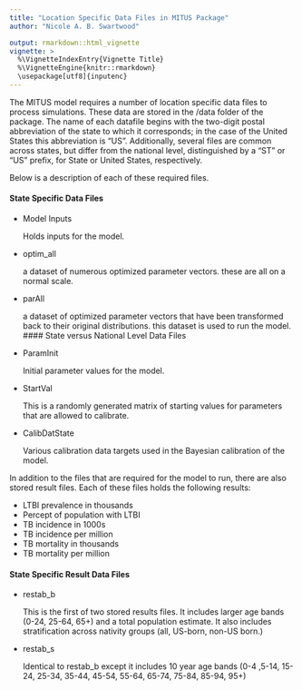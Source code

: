 ```yaml
---
title: "Location Specific Data Files in MITUS Package"
author: "Nicole A. B. Swartwood"

output: rmarkdown::html_vignette
vignette: >
  %\VignetteIndexEntry{Vignette Title}
  %\VignetteEngine{knitr::rmarkdown}
  \usepackage[utf8]{inputenc}
---
```

  
The MITUS model requires a number of location specific data files to process simulations. These data are stored in the /data folder of the package. The name of each datafile begins with the two-digit postal abbreviation of the state to which it corresponds; in the case of the United States this abbreviation is "US". Additionally, several files are common across states, but differ from the national level, distinguished by a "ST" or "US" prefix, for State or United States, respectively. 

Below is a description of each of these required files.

#### State Specific Data Files 

* Model Inputs 

    Holds inputs for the model. 

* optim_all

    a dataset of numerous optimized parameter vectors. these are all on a normal scale.
    
* parAll 

    a dataset of optimized parameter vectors that have been transformed back to their original distributions. 
    this dataset is used to run the model. 
#### State versus National Level Data Files 

* ParamInit

    Initial parameter values for the model.
* StartVal

    This is a randomly generated matrix of starting values for parameters that are allowed to calibrate. 
* CalibDatState
    
    Various calibration data targets used in the Bayesian calibration of the model. 

In addition to the files that are required for the model to run, there are also stored result files. Each of these files holds the following results: 

* LTBI prevalence in thousands 
* Percept of population with LTBI
* TB incidence in 1000s 
* TB incidence per million
* TB mortality in thousands 
* TB mortality per million 

#### State Specific Result Data Files 
* restab_b

    This is the first of two stored results files. It includes larger age bands (0-24, 25-64, 65+) and a total population estimate. It also includes     stratification across nativity groups (all, US-born, non-US born.)
* restab_s
  
    Identical to restab_b except it includes 10 year age bands (0-4 ,5-14, 15-24, 25-34, 35-44, 45-54, 55-64, 65-74, 75-84, 85-94, 95+)
